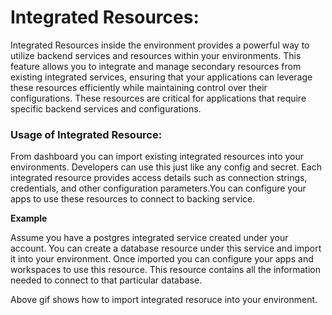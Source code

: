 
# Integrated Resources:

Integrated Resources inside the environment provides a powerful way to utilize backend services and resources within your environments. This feature allows you to integrate and manage secondary resources from existing integrated services, ensuring that your applications can leverage these resources efficiently while maintaining control over their configurations. These resources are critical for applications that require specific backend services and configurations.

### Usage of Integrated Resource:

From dashboard you can import existing integrated resources into your environments. Developers can use this just like any config and secret.
Each integrated resource provides access details such as connection strings, credentials, and other configuration parameters.You can configure your apps to use these resources to connect to backing service.

**Example**

Assume you have a postgres integrated service created under your account. You can create a database resource under this service and import it into your environment. Once imported you can configure your apps and workspaces to use this resource. This resource contains all the information needed to connect to that particular database.

<VideoPlayer src="/docs/environment/import-resource.mp4"/>

Above gif shows how to import integrated resoruce into your environment.

